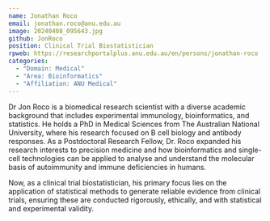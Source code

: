 ```yaml
---
name: Jonathan Roco
email: jonathan.roco@anu.edu.au
image: 20240408_095643.jpg
github: JonRoco
position: Clinical Trial Biostatistician
rpweb: https://researchportalplus.anu.edu.au/en/persons/jonathan-roco
categories: 
  - "Domain: Medical"
  - "Area: Bioinformatics"
  - "Affiliation: ANU Medical"
---
```


Dr Jon Roco is a biomedical research scientist with a diverse academic background that includes experimental immunology, bioinformatics, and statistics. He holds a PhD in Medical Sciences from The Australian National University, where his research focused on B cell biology and antibody responses. As a Postdoctoral Research Fellow, Dr. Roco expanded his research interests to precision medicine and how bioinformatics and single-cell technologies can be applied to analyse and understand the molecular basis of autoimmunity and immune deficiencies in humans.

Now, as a clinical trial biostatistician, his primary focus lies on the application of statistical methods to generate reliable evidence from clinical trials, ensuring these are conducted rigorously, ethically, and with statistical and experimental validity.

